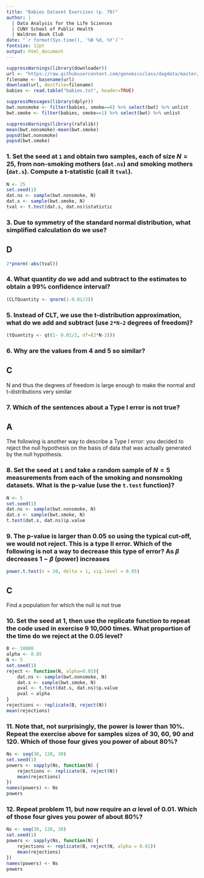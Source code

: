 ```yaml
---
title: "Babies Dataset Exercises (p. 70)"
author: |
  | Data Analysis for the Life Sciences
  | CUNY School of Public Health
  | Waldron Book Club
date: "`r format(Sys.time(), '%B %d, %Y')`"
fontsize: 12pt
output: html_document
---
```

  
```r
suppressWarnings(library(downloader))
url <- "https://raw.githubusercontent.com/genomicsclass/dagdata/master/inst/extdata/babies.txt"
filename <- basename(url)
download(url, destfile=filename)
babies <- read.table("babies.txt", header=TRUE)
```

```r
suppressMessages(library(dplyr))
bwt.nonsmoke <- filter(babies, smoke==0) %>% select(bwt) %>% unlist
bwt.smoke <- filter(babies, smoke==1) %>% select(bwt) %>% unlist
```

```r
suppressWarnings(library(rafalib)) 
mean(bwt.nonsmoke)-mean(bwt.smoke)
popsd(bwt.nonsmoke)
popsd(bwt.smoke)
```

### 1. Set the seed at `1` and obtain two samples, each of size $N = 25$, from non-smoking mothers (`dat.ns`) and smoking mothers (`dat.s`). Compute a t-statistic (call it `tval`).

```r
N <- 25
set.seed(1)
dat.ns <- sample(bwt.nonsmoke, N)
dat.s <- sample(bwt.smoke, N)
tval <- t.test(dat.s, dat.ns)$statistic
```

### 3. Due to symmetry of the standard normal distribution, what simplified calculation do we use? 
## D

```r
2*pnorm(-abs(tval))
```

### 4. What quantity do we add and subtract to the estimates to obtain a 99% confidence interval? 

```r
(CLTQuantity <- qnorm(1-0.01/2))
```

### 5. Instead of CLT, we use the t-distribution approximation, what do we add and subtract (use `2*N-2` degrees of freedom)?

```r
(tQuantity <- qt(1- 0.01/2, df=(2*N-2)))
```

### 6. Why are the values from 4 and 5 so similar?  
## C
N and thus the degrees of freedom is large enough to make the normal and t-distributions very similar

### 7. Which of the sentences about a Type I error is __not__ true? 
## A
The following is another way to describe a Type I error: you decided to reject the
null hypothesis on the basis of data that was actually generated by the null hypothesis.

### 8. Set the seed at `1` and take a random sample of $N = 5$ measurements from each of the smoking and nonsmoking datasets. What is the p-value (use the `t.test` function)?

```r
N <- 5
set.seed(1)
dat.ns <- sample(bwt.nonsmoke, N)
dat.s <- sample(bwt.smoke, N)
t.test(dat.s, dat.ns)$p.value
```

### 9. The p-value is larger than 0.05 so using the typical cut-off, we would not reject. This is a type II error. Which of the following is not a way to decrease this type of error? As $\beta$ decreases $1-\beta$ (power) increases

```r
power.t.test(n = 20, delta = 1, sig.level = 0.05)
```

## C
Find a population for which the null is not true

### 10. Set the seed at 1, then use the replicate function to repeat the code used in exercise 9 10,000 times. What proportion of the time do we reject at the 0.05 level?

```r
B <- 10000
alpha <- 0.05
N <- 5
set.seed(1)
reject <- function(N, alpha=0.05){
    dat.ns <- sample(bwt.nonsmoke, N)
    dat.s <- sample(bwt.smoke, N)
    pval <- t.test(dat.s, dat.ns)$p.value
    pval < alpha
}
rejections <- replicate(B, reject(N))
mean(rejections)
```

### 11. Note that, not surprisingly, the power is lower than 10%. Repeat the exercise above for samples sizes of 30, 60, 90 and 120. Which of those four gives you power of about 80%?

```r
Ns <- seq(30, 120, 30)
set.seed(1)
powers <- sapply(Ns, function(N) {
    rejections <- replicate(B, reject(N))
    mean(rejections)
})
names(powers) <- Ns
powers
```

### 12. Repeat problem 11, but now require an $\alpha$ level of 0.01. Which of those four gives you power of about 80%?

```r
Ns <- seq(30, 120, 30)
set.seed(1)
powers <- sapply(Ns, function(N) {
    rejections <- replicate(B, reject(N, alpha = 0.01))
    mean(rejections)
})
names(powers) <- Ns
powers
```